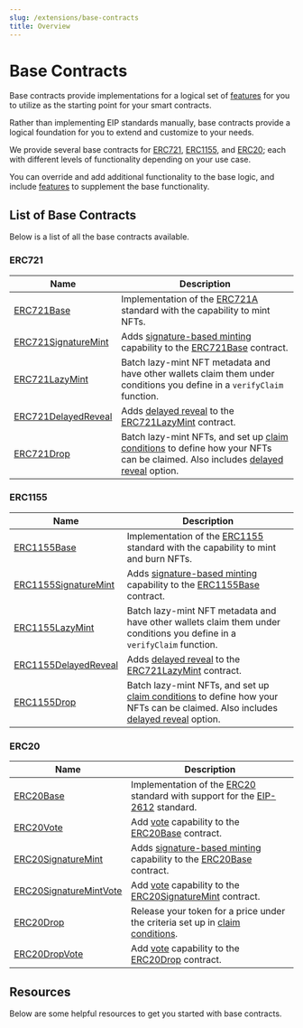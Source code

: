---
slug: /extensions/base-contracts
title: Overview
---


# Base Contracts

<div className="heroGrid">
  
  <div>
    <p>
      Base contracts provide implementations for a logical set of <a href='/extensions/features'>features</a> for you to utilize as the starting point for your smart contracts.
    </p>

Rather than implementing EIP standards manually, base contracts provide a logical foundation for you to extend and customize to your needs.

We provide several base contracts for [ERC721](/extensions/base-contracts/erc-721/erc721base), [ERC1155](/extensions/base-contracts/erc-1155/erc1155base), and
[ERC20](/extensions/base-contracts/erc-20/erc20base); each with different levels of functionality depending on your use case.

You can override and add additional functionality to the base logic, and include [features](/extensions/features) to supplement the base functionality.

</div>

<div className="heroGridImageContainer">
  <ThemedImage
    sources={{
      light: "/assets/extensions.png",
      dark: "/assets/extensions.png",
    }}
    className="heroGridImage"
    alt="thirdweb dashboard"
  />
</div>

</div>

## List of Base Contracts

Below is a list of all the base contracts available.

### ERC721

| Name                                                                          | Description                                                                                                                                                                                                                           |
| ----------------------------------------------------------------------------- | ------------------------------------------------------------------------------------------------------------------------------------------------------------------------------------------------------------------------------------- |
| [ERC721Base](/extensions/base-contracts/erc-721/erc721base)                   | Implementation of the [ERC721A](https://www.erc721a.org/) standard with the capability to mint NFTs.                                                                                                                                  |
| [ERC721SignatureMint](/extensions/base-contracts/erc-721/erc721signaturemint) | Adds [signature-based minting](/extensions/erc721signaturemintable) capability to the [ERC721Base](/extensions/base-contracts/erc-721/erc721base) contract.                                                                           |
| [ERC721LazyMint](/extensions/base-contracts/erc-721/erc721lazymint)           | Batch lazy-mint NFT metadata and have other wallets claim them under conditions you define in a `verifyClaim` function.                                                                                                               |
| [ERC721DelayedReveal](/extensions/base-contracts/erc-721/erc721delayedreveal) | Adds [delayed reveal](/extensions/erc721revealable) to the [ERC721LazyMint](/extensions/base-contracts/erc-721/erc721lazymint) contract.                                                                                              |
| [ERC721Drop](/extensions/base-contracts/erc-721/erc721drop)                   | Batch lazy-mint NFTs, and set up [claim conditions](/extensions/erc721claimablewithconditions) to define how your NFTs can be claimed. Also includes [delayed reveal](/extensions/base-contracts/erc-721/erc721delayedreveal) option. |

### ERC1155

| Name                                                                             | Description                                                                                                                                                                                                                              |
| -------------------------------------------------------------------------------- | ---------------------------------------------------------------------------------------------------------------------------------------------------------------------------------------------------------------------------------------- |
| [ERC1155Base](/extensions/base-contracts/erc-1155/erc1155base)                   | Implementation of the [ERC1155](https://eips.ethereum.org/EIPS/eip-1155) standard with the capability to mint and burn NFTs.                                                                                                             |
| [ERC1155SignatureMint](/extensions/base-contracts/erc-1155/erc1155signaturemint) | Adds [signature-based minting](/extensions/erc1155signaturemintable) capability to the [ERC1155Base](/extensions/base-contracts/erc-1155/erc1155base) contract.                                                                          |
| [ERC1155LazyMint](/extensions/base-contracts/erc-1155/erc1155lazymint)           | Batch lazy-mint NFT metadata and have other wallets claim them under conditions you define in a `verifyClaim` function.                                                                                                                  |
| [ERC1155DelayedReveal](/extensions/base-contracts/erc-1155/erc1155delayedreveal) | Adds [delayed reveal](/extensions/erc1155revealable) to the [ERC721LazyMint](/extensions/base-contracts/erc-1155/erc1155lazymint) contract.                                                                                              |
| [ERC1155Drop](/extensions/base-contracts/erc-1155/erc1155drop)                   | Batch lazy-mint NFTs, and set up [claim conditions](/extensions/erc1155claimablewithconditions) to define how your NFTs can be claimed. Also includes [delayed reveal](/extensions/base-contracts/erc-1155/erc1155delayedreveal) option. |

### ERC20

| Name                                                                                | Description                                                                                                                                                                                                                                 |
| ----------------------------------------------------------------------------------- | ------------------------------------------------------------------------------------------------------------------------------------------------------------------------------------------------------------------------------------------- |
| [ERC20Base](/extensions/base-contracts/erc-20/erc20base)                            | Implementation of the [ERC20](https://eips.ethereum.org/EIPS/eip-20) standard with support for the [EIP-2612](https://eips.ethereum.org/EIPS/eip-2612) standard.                                                                            |
| [ERC20Vote](/extensions/base-contracts/erc-20/erc20vote)                            | Add [vote](https://github.com/thirdweb-dev/contracts/blob/main/contracts/openzeppelin-presets/token/ERC20/extensions/ERC20Votes.sol) capability to the [ERC20Base](/extensions/base-contracts/erc-20/erc20base) contract.                   |
| [ERC20SignatureMint](/extensions/base-contracts/erc-20/erc20signaturemint)          | Adds [signature-based minting](/extensions/erc20signaturemintable) capability to the [ERC20Base](/extensions/base-contracts/erc-20/erc20base) contract.                                                                                     |
| [ERC20SignatureMintVote](/extensions/base-contracts/erc-20/erc20signaturemint-vote) | Add [vote](https://github.com/thirdweb-dev/contracts/blob/main/contracts/openzeppelin-presets/token/ERC20/extensions/ERC20Votes.sol) capability to the [ERC20SignatureMint](/extensions/base-contracts/erc-20/erc20signaturemint) contract. |
| [ERC20Drop](/extensions/base-contracts/erc-20/erc20drop)                            | Release your token for a price under the criteria set up in [claim conditions](/extensions/erc1155claimablewithconditions).                                                                                                                 |
| [ERC20DropVote](/extensions/base-contracts/erc-20/erc20drop-vote)                   | Add [vote](https://github.com/thirdweb-dev/contracts/blob/main/contracts/openzeppelin-presets/token/ERC20/extensions/ERC20Votes.sol) capability to the [ERC20Drop](/extensions/base-contracts/erc-20/erc20drop) contract.                   |

## Resources

Below are some helpful resources to get you started with base contracts.

<div className="row" style={{ marginBottom: 24 }}>
  <div className="col col--6" style={{ marginTop: 8 }}>
    <QuickstartCard
      name="Get Started: Customize a Base Contract"
      link="https://portal.thirdweb.com/getting-started/creating-custom-contracts"
      image="/assets/icons/education.png"
    />
  </div>
  <div className="col col--6" style={{ marginTop: 8 }}>
    <QuickstartCard
      name="Guide: Build A MAYC Clone by Customizing Base Contracts"
      link="https://blog.thirdweb.com/guides/create-an-mayc-collection-clone/"
      image="/assets/icons/education.png"
    />
  </div>
</div>
